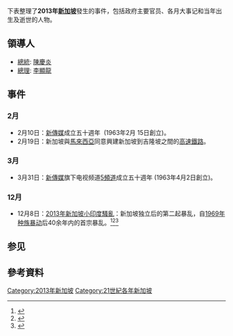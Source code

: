 {{SingaporeYearTOC|2013}}
{{新加坡旗帜|2013}}
{{C21YearInTopic|2013年}}
下表整理了'''2013年[[新加坡|新加坡]]'''發生的事件，包括政府主要官员、各月大事记和当年出生及逝世的人物。

== 領導人 ==
* [[新加坡总统|總統]]: [[陈庆炎|陳慶炎]]
* [[新加坡總理|總理]]: [[李显龙|李顯龍]]

== 事件 ==

=== 2月 ===
* 2月10日：[[新传媒私人有限公司|新傳媒]]成立五十週年  (1963年2月 15日創立)。
* 2月19日：新加坡與[[马来西亚|馬來西亞]]同意興建新加坡到吉隆坡之間的[[吉隆坡－新加坡高速铁路|高速鐵路]]。

=== 3月 ===
* 3月31日：[[新传媒_(新加坡)|新傳媒]]旗下电视频道[[新传媒5频道|5頻道]]成立五十週年  (1963年4月2日創立)。

=== 12月 ===
* 12月8日：[[2013年新加坡小印度骚乱|2013年新加坡小印度騷亂]]：新加坡独立后的第二起暴乱，自[[1969年新加坡種族暴動|1969年种族暴动]]后40余年内的首宗暴乱。<ref name="bbcnews">{{cite news|last=Nghiem|first=Ashleigh|title=Singapore bus death triggers riot|url=http://www.bbc.co.uk/news/world-asia-25294918|accessdate=2013-12-09|newspaper=BBC News|date=2013-12-09|archive-date=2013-12-13|archive-url=https://web.archive.org/web/20131213105238/http://www.bbc.co.uk/news/world-asia-25294918|dead-url=no}}</ref><ref name="australian-newspaper">{{cite news|title=Rare riot shuts down Singapore's Little India district|url=http://www.theaustralian.com.au/news/world/rare-riot-shuts-down-singapores-little-india-district/story-e6frg6so-1226778385511|accessdate=2013-12-09|newspaper=[[The_Australian|The Australian]]|date=2013-12-09|archive-date=2014-05-07|archive-url=https://web.archive.org/web/20140507100854/http://www.theaustralian.com.au/news/world/rare-riot-shuts-down-singapores-little-india-district/story-e6frg6so-1226778385511|dead-url=no}}</ref><ref name="cnn">{{cite news|last=Brown|first=Sophie|title=Dozens arrested in Singapore after foreign worker's death sparks riot|url=http://edition.cnn.com/2013/12/09/world/asia/singapore-little-india-riot/index.html?utm_source=feedburner&utm_medium=feed&utm_campaign=Feed%3A+rss%2Fcnn_latest+%28RSS%3A+Most+Recent%29|accessdate=2013-12-09|newspaper=CNN|date=2013-12-09|archive-date=2017-12-07|archive-url=https://web.archive.org/web/20171207145912/http://edition.cnn.com/2013/12/09/world/asia/singapore-little-india-riot/index.html?utm_source=feedburner&utm_medium=feed&utm_campaign=Feed%3A+rss%2Fcnn_latest+%28RSS%3A+Most+Recent%29|dead-url=no}}</ref>

== 参见 ==
{{各年新加坡|state=expanded}}
== 參考資料 ==
{{Reflist}}
[[Category:2013年新加坡|Category:2013年新加坡]]
[[Category:21世紀各年新加坡|Category:21世紀各年新加坡]]